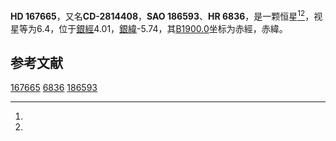 {{Starbox begin
| name = HD 167665
}}
{{Starbox observe
| epoch = [[J2000.0|J2000.0]]
| constell = {{星座名待查}}<ref name=SIMBAD>{{cite web
 | url=http://simbad.u-strasbg.fr/simbad/sim-id?Ident=HR+6836
 | title=Pulsating variable Star
 | publisher=Centre de Données astronomiques de Strasbourg
 | work=SIMBAD
 | accessdate=2012-07-13
 | archive-date=2020-07-08
 | archive-url=https://web.archive.org/web/20200708203501/http://simbad.u-strasbg.fr/simbad/sim-id?Ident=HR+6836
 }}</ref><ref name=DATA>{{cite web
 | url=http://vizier.u-strasbg.fr/viz-bin/VizieR-5?-out.add=.&-source=5050&-corr=PK=HR&-out.max=9999&HR=6836
 | title=VizieR Detailed Page
 | accessdate=2012-07-13
 | archive-date=2020-07-08
 | archive-url=https://web.archive.org/web/20200708203508/http://vizier.u-strasbg.fr/viz-bin/VizieR-5?-out.add=.&-source=5050&-corr=PK%3DHR&-out.max=9999&HR=6836
 | dead-url=no
 }}</ref>
| 星官 = 
| ra = {{RA|18|17|23.7}}<ref name=SIMBAD /><ref name=DATA />
| dec = {{DEC|-28|17|21}}<ref name=SIMBAD /><ref name=DATA />
| appmag_v = 6.4<ref name=SIMBAD /><ref name=DATA />
}}
{{Starbox character
| class = G0V<ref name=SIMBAD /><ref name=DATA />
| b-v = 0.54<ref name=SIMBAD /><ref name=DATA />
| u-b = 0<ref name=SIMBAD /><ref name=DATA />
| r-i = <ref name=SIMBAD /><ref name=DATA />
| variable = 
}}
{{Starbox astrometry
| radial_v = 0
| prop_mo_ra = 7
| parallax = 
| p_error = 
}}
{{Starbox catalog
| names =CD-2814408，[[SAO星表|SAO]] 186593，[[HD星表|HD]] 167665，[[HR星表|HR]] 6836}}
{{Starbox reference |Simbad=HR+6836}}
{{Starbox end}}

'''HD 167665'''，又名'''CD-2814408'''，'''SAO 186593'''、'''HR 6836'''，是一颗恒星<ref name=SIMBAD /><ref name=DATA />，视星等为6.4，位于[[銀道座標系|銀經]]4.01，[[銀道座標系|銀緯]]-5.74，其[[B1900.0|B1900.0]]坐标为赤經{{RA|18|11|3.4}}，赤緯{{DEC|-28|-5.74|10}}。

== 参考文献 ==
{{reflist}}

{{star-stub}}

[[Category:HD和HDE天體|167665]]
[[Category:HR天體|6836]]
[[Category:SAO天體|186593]]